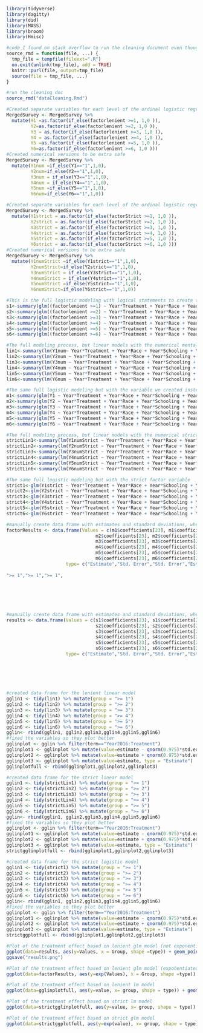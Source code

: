 ```r
library(tidyverse)
library(dagitty)
library(did)
library(MASS)
library(broom)
library(Hmisc)
```


```r
#code I found on stack overflow to run the cleaning document even though its an rmd (maybe should make it a script instead of an rmd)
source_rmd = function(file, ...) {
  tmp_file = tempfile(fileext=".R")
  on.exit(unlink(tmp_file), add = TRUE)
  knitr::purl(file, output=tmp_file)
  source(file = tmp_file, ...)
}
```

```r
#run the cleaning doc
source_rmd("dataCleaning.Rmd")
```

```r
#Created separate variables for each level of the ordinal logistic regression(lenient, which is what we used for the first analysis)
MergedSurvey <- MergedSurvey %>%
  mutate(Y1 =as.factor(if_else(factorlenient >=1, 1,0 )), 
         Y2=as.factor(if_else(factorlenient >=2, 1,0 )), 
         Y3 = as.factor(if_else(factorlenient >=3, 1,0 )), 
         Y4 = as.factor(if_else(factorlenient >=4, 1,0 )), 
         Y5 =as.factor(if_else(factorlenient >=5, 1,0 )), 
         Y6=as.factor(if_else(factorlenient >=6, 1,0 )))
#Created numerical versions to be extra safe
MergedSurvey <- MergedSurvey %>%
  mutate(Y1num =if_else(Y1=="1",1,0), 
         Y2num=if_else(Y2=="1",1,0), 
         Y3num = if_else(Y3=="1",1,0), 
         Y4num = if_else(Y4=="1",1,0), 
         Y5num =if_else(Y5=="1",1,0), 
         Y6num=if_else(Y6=="1",1,0))
```

```r
#Created separate variables for each level of the ordinal logistic regression(strict, because I want to compare)
MergedSurvey <- MergedSurvey %>%
  mutate(Y1strict = as.factor(if_else(factorStrict >=1, 1,0 )), 
         Y2strict = as.factor(if_else(factorStrict >=2, 1,0 )), 
         Y3strict = as.factor(if_else(factorStrict >=3, 1,0 )), 
         Y4strict = as.factor(if_else(factorStrict >=4, 1,0 )), 
         Y5strict = as.factor(if_else(factorStrict >=5, 1,0 )), 
         Y6strict = as.factor(if_else(factorStrict >=6, 1,0 )))
#Created numerical versions to be extra safe
MergedSurvey <- MergedSurvey %>%
  mutate(Y1numStrict =if_else(Y1strict=="1",1,0), 
         Y2numStrict=if_else(Y2strict=="1",1,0), 
         Y3numStrict = if_else(Y3strict=="1",1,0), 
         Y4numStrict = if_else(Y4strict=="1",1,0), 
         Y5numStrict =if_else(Y5strict=="1",1,0), 
         Y6numStrict=if_else(Y6strict=="1",1,0))
```

```r
#This is the full logistic modeling with logical statements to create the binary y variable
s1<-summary(glm((factorlenient >=1) ~ Year*Treatment + Year*Race + Year*Schooling + Year*AgeCat+ Year*Marriage + Year*Veteran,family= "binomial", data = MergedSurvey))
s2<-summary(glm((factorlenient >=2) ~ Year*Treatment + Year*Race + Year*Schooling + Year*AgeCat+ Year*Marriage + Year*Veteran,family= "binomial", data = MergedSurvey))
s3<-summary(glm((factorlenient >=3) ~ Year*Treatment + Year*Race + Year*Schooling + Year*AgeCat+ Year*Marriage + Year*Veteran,family= "binomial", data = MergedSurvey))
s4<-summary(glm((factorlenient >=4) ~ Year*Treatment + Year*Race + Year*Schooling + Year*AgeCat+ Year*Marriage + Year*Veteran,family= "binomial", data = MergedSurvey))
s5<-summary(glm((factorlenient >=5) ~ Year*Treatment + Year*Race + Year*Schooling + Year*AgeCat+ Year*Marriage + Year*Veteran,family= "binomial", data = MergedSurvey))
s6<-summary(glm((factorlenient >=6) ~ Year*Treatment + Year*Race + Year*Schooling + Year*AgeCat+ Year*Marriage + Year*Veteran,family= "binomial", data = MergedSurvey))
```


```r
#The full modeling process, but linear models with the numerical mental health binaries
lin1<-summary(lm(Y1num~ Year*Treatment + Year*Race + Year*Schooling + Year*AgeCat+ Year*Marriage + Year*Veteran, data = MergedSurvey)) 
lin2<-summary(lm(Y2num ~ Year*Treatment + Year*Race + Year*Schooling + Year*AgeCat+ Year*Marriage + Year*Veteran, data = MergedSurvey))
lin3<-summary(lm(Y3num ~ Year*Treatment + Year*Race + Year*Schooling + Year*AgeCat+ Year*Marriage + Year*Veteran, data = MergedSurvey))
lin4<-summary(lm(Y4num ~ Year*Treatment + Year*Race + Year*Schooling + Year*AgeCat+ Year*Marriage + Year*Veteran, data = MergedSurvey))
lin5<-summary(lm(Y5num ~ Year*Treatment + Year*Race + Year*Schooling + Year*AgeCat+ Year*Marriage + Year*Veteran, data = MergedSurvey))
lin6<-summary(lm(Y6num ~ Year*Treatment + Year*Race + Year*Schooling + Year*AgeCat+ Year*Marriage + Year*Veteran, data = MergedSurvey))
```

```r
#The same full logistic modeling but with the variable we created instead
m1<-summary(glm(Y1 ~ Year*Treatment + Year*Race + Year*Schooling + Year*AgeCat+ Year*Marriage + Year*Veteran,family= "binomial", data = MergedSurvey)) 
m2<-summary(glm(Y2 ~ Year*Treatment + Year*Race + Year*Schooling + Year*AgeCat+ Year*Marriage + Year*Veteran,family= "binomial", data = MergedSurvey))
m3<-summary(glm(Y3 ~ Year*Treatment + Year*Race + Year*Schooling + Year*AgeCat+ Year*Marriage + Year*Veteran,family= "binomial", data = MergedSurvey))
m4<-summary(glm(Y4 ~ Year*Treatment + Year*Race + Year*Schooling + Year*AgeCat+ Year*Marriage + Year*Veteran,family= "binomial", data = MergedSurvey))
m5<-summary(glm(Y5 ~ Year*Treatment + Year*Race + Year*Schooling + Year*AgeCat+ Year*Marriage + Year*Veteran,family= "binomial", data = MergedSurvey))
m6<-summary(glm(Y6 ~ Year*Treatment + Year*Race + Year*Schooling + Year*AgeCat+ Year*Marriage + Year*Veteran,family= "binomial", data = MergedSurvey))
```

```r
#The full modeling process, but linear models with the numerical strict mental health binaries
strictLin1<-summary(lm(Y1numStrict ~ Year*Treatment + Year*Race + Year*Schooling + Year*AgeCat+ Year*Marriage + Year*Veteran, data=MergedSurvey))
strictLin2<-summary(lm(Y2numStrict ~ Year*Treatment + Year*Race + Year*Schooling + Year*AgeCat+ Year*Marriage + Year*Veteran, data=MergedSurvey))
strictLin3<-summary(lm(Y3numStrict ~ Year*Treatment + Year*Race + Year*Schooling + Year*AgeCat+ Year*Marriage + Year*Veteran, data=MergedSurvey))
strictLin4<-summary(lm(Y4numStrict ~ Year*Treatment + Year*Race + Year*Schooling + Year*AgeCat+ Year*Marriage + Year*Veteran, data=MergedSurvey))
strictLin5<-summary(lm(Y5numStrict ~ Year*Treatment + Year*Race + Year*Schooling + Year*AgeCat+ Year*Marriage + Year*Veteran, data=MergedSurvey))
strictLin6<-summary(lm(Y6numStrict ~ Year*Treatment + Year*Race + Year*Schooling + Year*AgeCat+ Year*Marriage + Year*Veteran, data=MergedSurvey))
```

```r
#The same full logistic modeling but with the strict factor variable
strict1<-glm(Y1strict ~ Year*Treatment + Year*Race + Year*Schooling + Year*AgeCat+ Year*Marriage + Year*Veteran,family= "binomial", data = MergedSurvey)
strict2<-glm(Y2strict ~ Year*Treatment + Year*Race + Year*Schooling + Year*AgeCat+ Year*Marriage + Year*Veteran,family= "binomial", data = MergedSurvey)
strict3<-glm(Y3strict ~ Year*Treatment + Year*Race + Year*Schooling + Year*AgeCat+ Year*Marriage + Year*Veteran,family= "binomial", data = MergedSurvey)
strict4<-glm(Y4strict ~ Year*Treatment + Year*Race + Year*Schooling + Year*AgeCat+ Year*Marriage + Year*Veteran,family= "binomial", data = MergedSurvey)
strict5<-glm(Y5strict ~ Year*Treatment + Year*Race + Year*Schooling + Year*AgeCat+ Year*Marriage + Year*Veteran,family= "binomial", data = MergedSurvey)
strict6<-glm(Y6strict ~ Year*Treatment + Year*Race + Year*Schooling + Year*AgeCat+ Year*Marriage + Year*Veteran,family= "binomial", data = MergedSurvey)
```


```r
#manually create data frame with estimates and standard deviations, where 23 is the coefficient and 65 is the standard deviation, leaving this cause I realized its better to do it with tidy()
factorResults <- data.frame(Values = c(m1$coefficients[23], m1$coefficients[23] + qnorm(0.975)*m1$coefficients[65], m1$coefficients[23] - qnorm(0.975)*m1$coefficients[65], 
                                 m2$coefficients[23], m2$coefficients[23] + qnorm(0.975)*m2$coefficients[65], m2$coefficients[23] - qnorm(0.975)*m2$coefficients[65],
                                 m3$coefficients[23], m3$coefficients[23] + qnorm(0.975)*m3$coefficients[65], m3$coefficients[23] - qnorm(0.975)*m3$coefficients[65],
                                 m4$coefficients[23], m4$coefficients[23] + qnorm(0.975)*m4$coefficients[65], m4$coefficients[23] - qnorm(0.975)*m4$coefficients[65],
                                 m5$coefficients[23], m5$coefficients[23] + qnorm(0.975)*m5$coefficients[65], m5$coefficients[23] - qnorm(0.975)*m5$coefficients[65],
                                 m6$coefficients[23], m6$coefficients[23] + qnorm(0.975)*m6$coefficients[65], m6$coefficients[23] - qnorm(0.975)*m6$coefficients[65]),
                      type= c("Estimate","Std. Error","Std. Error","Estimate","Std. Error","Std. Error","Estimate","Std. Error","Std. Error","Estimate","Std. Error","Std. Error","Estimate","Std. Error","Std. Error","Estimate","Std. Error","Std. Error"), Group = c(
                        
">= 1",">= 1",">= 1",
                                                                                                         ">= 2",">= 2",">= 2",
                                                                                                         ">= 3",">= 3",">= 3",
                                                                                                         ">= 4",">= 4",">= 4",
                                                                                                         ">= 5",">= 5",">= 5",
                                                                                                         ">= 6",">= 6",">= 6"))

```


```r
#manually create data frame with estimates and standard deviations, where 23 is the coefficient and 65 is the standard deviation, leaving this cause I realized its better to do it with tidy()
results <- data.frame(Values = c(s1$coefficients[23], s1$coefficients[23] + qnorm(0.975)*s1$coefficients[65], s1$coefficients[23] - qnorm(0.975)*s1$coefficients[65],
                                 s2$coefficients[23], s2$coefficients[23] + qnorm(0.975)*s2$coefficients[65], s2$coefficients[23] - qnorm(0.975)*s2$coefficients[65],
                                 s3$coefficients[23], s3$coefficients[23] + qnorm(0.975)*s3$coefficients[65], s3$coefficients[23] - qnorm(0.975)*s3$coefficients[65],
                                 s4$coefficients[23], s4$coefficients[23] + qnorm(0.975)*s4$coefficients[65], s4$coefficients[23] - qnorm(0.975)*s4$coefficients[65],
                                 s5$coefficients[23], s5$coefficients[23] + qnorm(0.975)*s5$coefficients[65], s5$coefficients[23] - qnorm(0.975)*s5$coefficients[65],
                                 s6$coefficients[23], s6$coefficients[23] + qnorm(0.975)*s6$coefficients[65], s6$coefficients[23] - qnorm(0.975)*s6$coefficients[65]),
                      type= c("Estimate","Std. Error","Std. Error","Estimate","Std. Error","Std. Error","Estimate","Std. Error","Std. Error","Estimate","Std. Error","Std. Error","Estimate","Std. Error","Std. Error","Estimate","Std. Error","Std. Error"), Group = c(">= 1",">= 1",">= 1",
                                                                                                         ">= 2",">= 2",">= 2",
                                                                                                         ">= 3",">= 3",">= 3",
                                                                                                         ">= 4",">= 4",">= 4",
                                                                                                         ">= 5",">= 5",">= 5",
                                                                                                         ">= 6",">= 6",">= 6"))
```

```r
#created data frame for the lenient linear model 
gglin1 <- tidy(lin1) %>% mutate(group = ">= 1")
gglin2 <- tidy(lin2) %>% mutate(group = ">= 2")
gglin3 <- tidy(lin3) %>% mutate(group = ">= 3")
gglin4 <- tidy(lin4) %>% mutate(group = ">= 4")
gglin5 <- tidy(lin5) %>% mutate(group = ">= 5")
gglin6 <- tidy(lin6) %>% mutate(group = ">= 6") 
gglin<- rbind(gglin1, gglin2,gglin3,gglin4,gglin5,gglin6)
#fixed the variables so they plot better
gglinplot <- gglin %>% filter(term=="Year2016:Treatment")
gglinplot1 <- gglinplot %>% mutate(value=estimate - qnorm(0.975)*std.error, type = "Confidence Interval")
gglinplot2 <- gglinplot %>% mutate(value=estimate + qnorm(0.975)*std.error, type = "Confidence Interval")
gglinplot3 <- gglinplot %>% mutate(value=estimate, type = "Estimate")
gglinplotfull <- rbind(gglinplot1,gglinplot2,gglinplot3)
```

```r
#created data frame for the strict linear model 
gglin1 <- tidy(strictLin1) %>% mutate(group = ">= 1")
gglin2 <- tidy(strictLin2) %>% mutate(group = ">= 2")
gglin3 <- tidy(strictLin3) %>% mutate(group = ">= 3")
gglin4 <- tidy(strictLin4) %>% mutate(group = ">= 4")
gglin5 <- tidy(strictLin5) %>% mutate(group = ">= 5")
gglin6 <- tidy(strictLin6) %>% mutate(group = ">= 6") 
gglin<- rbind(gglin1, gglin2,gglin3,gglin4,gglin5,gglin6)
#fixed the variables so they plot better
gglinplot <- gglin %>% filter(term=="Year2016:Treatment")
gglinplot1 <- gglinplot %>% mutate(value=estimate - qnorm(0.975)*std.error, type = "Confidence Interval")
gglinplot2 <- gglinplot %>% mutate(value=estimate + qnorm(0.975)*std.error, type = "Confidence Interval")
gglinplot3 <- gglinplot %>% mutate(value=estimate, type = "Estimate")
strictgglinplotfull <- rbind(gglinplot1,gglinplot2,gglinplot3)
```

```r
#created data frame for the strict logistic model 
gglin1 <- tidy(strict1) %>% mutate(group = ">= 1")
gglin2 <- tidy(strict2) %>% mutate(group = ">= 2")
gglin3 <- tidy(strict3) %>% mutate(group = ">= 3")
gglin4 <- tidy(strict4) %>% mutate(group = ">= 4")
gglin5 <- tidy(strict5) %>% mutate(group = ">= 5")
gglin6 <- tidy(strict6) %>% mutate(group = ">= 6") 
gglin<- rbind(gglin1, gglin2,gglin3,gglin4,gglin5,gglin6)
#fixed the variables so they plot better
gglinplot <- gglin %>% filter(term=="Year2016:Treatment")
gglinplot1 <- gglinplot %>% mutate(value=estimate - qnorm(0.975)*std.error, type = "Confidence Interval")
gglinplot2 <- gglinplot %>% mutate(value=estimate + qnorm(0.975)*std.error, type = "Confidence Interval")
gglinplot3 <- gglinplot %>% mutate(value=estimate, type = "Estimate")
strictggplotfull <- rbind(gglinplot1,gglinplot2,gglinplot3)
```

```r
#Plot of the treatment effect based on lenient glm model (not exponentiated)
ggplot(data=results, aes(y=Values, x = Group, shape =type)) + geom_point(size=5) + labs(title = "Estimated Change in Mental Health Scores (Lenient,glm)", y="Treatment Effect",x="Scores Included in Estimation") + theme_bw() + theme(plot.title = element_text(hjust = 0.5)) + scale_shape_manual(values= c(16,4)) + geom_hline(yintercept=0)
ggsave("results.png")

#Plot of the treatment effect based on lenient glm model (exponentiated)
ggplot(data=factorResults, aes(y=exp(Values), x = Group, shape =type)) + geom_point(size=5) + labs(title = "Estimated Change in Mental Health Scores (Lenient,glm)", y="Treatment Effect",x="Scores Included in Estimation") + theme_bw() + theme(plot.title = element_text(hjust = 0.5)) + scale_shape_manual(values= c(16,4)) + geom_hline(yintercept=1)

#Plot of the treatment effect based on lenient lm model
ggplot(data=gglinplotfull, aes(y=value, x= group, shape = type)) + geom_point(size=5) + labs(title = "Estimated Change in Mental Health Scores (Lenient,lm)", y="Treatment Effect",x="Scores Included in Estimation") + theme_bw() + theme(plot.title = element_text(hjust = 0.5)) + scale_shape_manual(values= c(4,16)) + geom_hline(yintercept=0)

#Plot of the treatment effect based on strict lm model
ggplot(data=strictgglinplotfull, aes(y=value, x= group, shape = type)) + geom_point(size=5) + labs(title = "Estimated Change in Mental Health Scores (Strict,lm)", y="Treatment Effect",x="Scores Included in Estimation") + theme_bw() + theme(plot.title = element_text(hjust = 0.5)) + scale_shape_manual(values= c(4,16)) + geom_hline(yintercept=0)

#Plot of the treatment effect based on strict glm model
ggplot(data=strictggplotfull, aes(y=exp(value), x= group, shape = type)) + geom_point(size=5) + labs(title = "Estimated Change in Mental Health Scores (Strict,glm)", y="Treatment Effect",x="Scores Included in Estimation") + theme_bw() + theme(plot.title = element_text(hjust = 0.5)) + scale_shape_manual(values= c(4,16)) + geom_hline(yintercept=1)
```